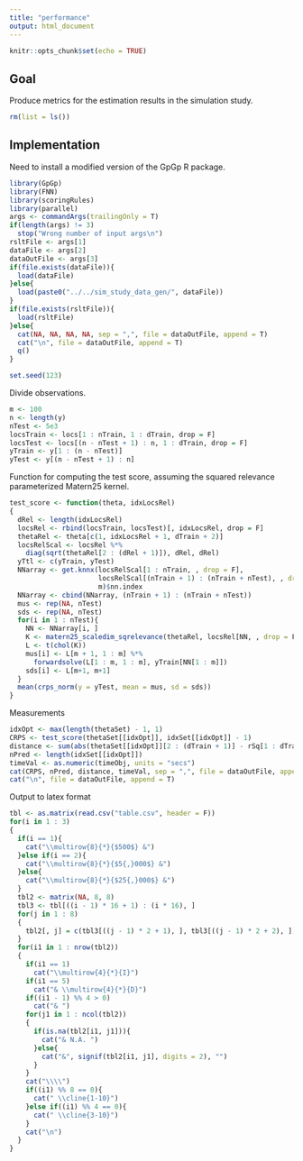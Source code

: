 ```yaml
---
title: "performance"
output: html_document
---
```


```r
knitr::opts_chunk$set(echo = TRUE)
```

## Goal

Produce metrics for the estimation results in the simulation study.

```r
rm(list = ls())
```

## Implementation

Need to install a modified version of the GpGp R package.
```r
library(GpGp)
library(FNN)
library(scoringRules)
library(parallel)
args <- commandArgs(trailingOnly = T)
if(length(args) != 3)
  stop("Wrong number of input args\n")
rsltFile <- args[1]
dataFile <- args[2]
dataOutFile <- args[3]
if(file.exists(dataFile)){
  load(dataFile)
}else{
  load(paste0("../../sim_study_data_gen/", dataFile))
}
if(file.exists(rsltFile)){
  load(rsltFile)  
}else{
  cat(NA, NA, NA, NA, sep = ",", file = dataOutFile, append = T)
  cat("\n", file = dataOutFile, append = T)
  q()
}

set.seed(123)
```

Divide observations.
```r
m <- 100
n <- length(y)
nTest <- 5e3
locsTrain <- locs[1 : nTrain, 1 : dTrain, drop = F]
locsTest <- locs[(n - nTest + 1) : n, 1 : dTrain, drop = F]
yTrain <- y[1 : (n - nTest)]
yTest <- y[(n - nTest + 1) : n]
```

Function for computing the test score, assuming the squared relevance parameterized Matern25 kernel.
```r
test_score <- function(theta, idxLocsRel)
{
  dRel <- length(idxLocsRel)
  locsRel <- rbind(locsTrain, locsTest)[, idxLocsRel, drop = F]
  thetaRel <- theta[c(1, idxLocsRel + 1, dTrain + 2)]
  locsRelScal <- locsRel %*% 
    diag(sqrt(thetaRel[2 : (dRel + 1)]), dRel, dRel)
  yTtl <- c(yTrain, yTest)
  NNarray <- get.knnx(locsRelScal[1 : nTrain, , drop = F],
                      locsRelScal[(nTrain + 1) : (nTrain + nTest), , drop = F], 
                      m)$nn.index
  NNarray <- cbind(NNarray, (nTrain + 1) : (nTrain + nTest))
  mus <- rep(NA, nTest)
  sds <- rep(NA, nTest)
  for(i in 1 : nTest){
    NN <- NNarray[i, ]
    K <- matern25_scaledim_sqrelevance(thetaRel, locsRel[NN, , drop = F])
    L <- t(chol(K))
    mus[i] <- L[m + 1, 1 : m] %*% 
      forwardsolve(L[1 : m, 1 : m], yTrain[NN[1 : m]])
    sds[i] <- L[m+1, m+1]
  }
  mean(crps_norm(y = yTest, mean = mus, sd = sds))
}
```

Measurements
```r
idxOpt <- max(length(thetaSet) - 1, 1)
CRPS <- test_score(thetaSet[[idxOpt]], idxSet[[idxOpt]] - 1)
distance <- sum(abs(thetaSet[[idxOpt]][2 : (dTrain + 1)] - rSq[1 : dTrain]))
nPred <- length(idxSet[[idxOpt]])
timeVal <- as.numeric(timeObj, units = "secs")
cat(CRPS, nPred, distance, timeVal, sep = ",", file = dataOutFile, append = T)
cat("\n", file = dataOutFile, append = T)
```

Output to latex format
```r
tbl <- as.matrix(read.csv("table.csv", header = F))
for(i in 1 : 3)
{
  if(i == 1){
    cat("\\multirow{8}{*}{$500$} &")
  }else if(i == 2){
    cat("\\multirow{8}{*}{$5{,}000$} &")
  }else{
    cat("\\multirow{8}{*}{$25{,}000$} &")
  }
  tbl2 <- matrix(NA, 8, 8)
  tbl3 <- tbl[((i - 1) * 16 + 1) : (i * 16), ]
  for(j in 1 : 8)
  {
    tbl2[, j] = c(tbl3[((j - 1) * 2 + 1), ], tbl3[((j - 1) * 2 + 2), ])
  }
  for(i1 in 1 : nrow(tbl2))
  {
    if(i1 == 1)
      cat("\\multirow{4}{*}{I}")
    if(i1 == 5)
      cat("& \\multirow{4}{*}{D}")
    if((i1 - 1) %% 4 > 0)
      cat("& ")
    for(j1 in 1 : ncol(tbl2))
    {
      if(is.na(tbl2[i1, j1])){
        cat("& N.A. ")
      }else{
        cat("&", signif(tbl2[i1, j1], digits = 2), "")
      }
    }
    cat("\\\\")
    if((i1) %% 8 == 0){
      cat(" \\cline{1-10}")
    }else if((i1) %% 4 == 0){
      cat(" \\cline{3-10}")
    }
    cat("\n")
  }
}
```








